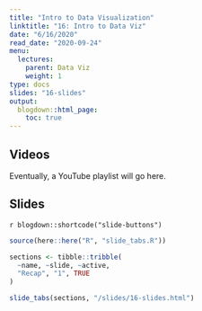 ```yaml
---
title: "Intro to Data Visualization"
linktitle: "16: Intro to Data Viz"
date: "6/16/2020"
read_date: "2020-09-24"
menu:
  lectures:
    parent: Data Viz
    weight: 1
type: docs
slides: "16-slides"
output:
  blogdown::html_page:
    toc: true
---
```


## Videos

Eventually, a YouTube playlist will go here. 

## Slides

`r blogdown::shortcode("slide-buttons")`

```r

source(here::here("R", "slide_tabs.R"))

sections <- tibble::tribble(
  ~name, ~slide, ~active,
  "Recap", "1", TRUE
)

slide_tabs(sections, "/slides/16-slides.html")
```